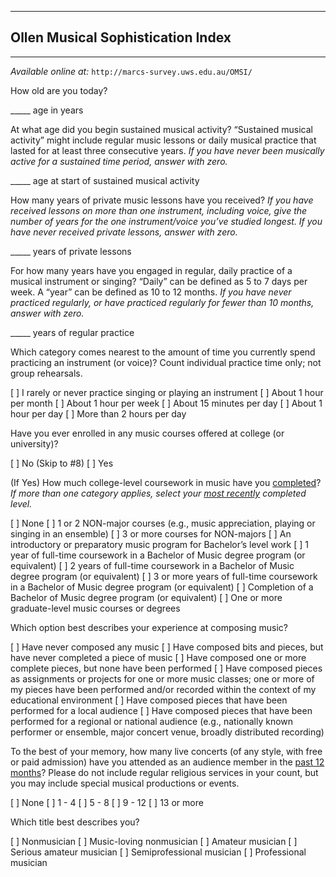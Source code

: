 

------------------------------------------------------------------------

## Ollen Musical Sophistication Index

------------------------------------------------------------------------

*Available online at:* `http://marcs-survey.uws.edu.au/OMSI/`

How old are you today?

_____ age in years

At what age did you begin sustained musical activity? "Sustained
musical activity" might include regular music lessons or daily musical
practice that lasted for at least three consecutive years. *If you
have never been musically active for a sustained time period, answer
with zero.*

_____ age at start of sustained musical activity

How many years of private music lessons have you received? *If you
have received lessons on more than one instrument, including voice,
give the number of years for the one instrument/voice you've studied
longest. If you have never received private lessons, answer with
zero.*

_____ years of private lessons

For how many years have you engaged in regular, daily practice of a
musical instrument or singing? "Daily" can be defined as 5 to 7 days
per week. A "year" can be defined as 10 to 12 months. *If you have
never practiced regularly, or have practiced regularly for fewer than
10 months, answer with zero.*

_____ years of regular practice

Which category comes nearest to the amount of time you currently spend
practicing an instrument (or voice)? Count individual practice time
only; not group rehearsals.

[ ] I rarely or never practice singing or playing an instrument
[ ] About 1 hour per month
[ ] About 1 hour per week
[ ] About 15 minutes per day
[ ] About 1 hour per day
[ ] More than 2 hours per day

Have you ever enrolled in any music courses offered at college (or
university)?

[ ] No (Skip to #8)
[ ] Yes

(If Yes) How much college-level coursework in music have you
[completed]{.ul}? *If more than one category applies, select your
[most recently]{.ul} completed level.*

[ ] None
[ ] 1 or 2 NON-major courses (e.g., music appreciation, playing or
singing in an ensemble)
[ ] 3 or more courses for NON-majors
[ ] An introductory or preparatory music program for Bachelor's
level work
[ ] 1 year of full-time coursework in a Bachelor of Music degree
program (or equivalent)
[ ] 2 years of full-time coursework in a Bachelor of Music degree
program (or equivalent)
[ ] 3 or more years of full-time coursework in a Bachelor of Music
degree program (or equivalent)
[ ] Completion of a Bachelor of Music degree program (or
equivalent)
[ ] One or more graduate-level music courses or degrees

Which option best describes your experience at composing music?

[ ] Have never composed any music
[ ] Have composed bits and pieces, but have never completed a
piece of music
[ ] Have composed one or more complete pieces, but none have been
performed
[ ] Have composed pieces as assignments or projects for one or
more music classes; one or more of my pieces have been performed
and/or recorded within the context of my educational environment
[ ] Have composed pieces that have been performed for a local
audience
[ ] Have composed pieces that have been performed for a regional
or national audience (e.g., nationally known performer or ensemble,
major concert venue, broadly distributed recording)

To the best of your memory, how many live concerts (of any style, with
free or paid admission) have you attended as an audience member in the
[past 12 months]{.ul}? Please do not include regular religious
services in your count, but you may include special musical
productions or events.

[ ] None
[ ] 1 - 4
[ ] 5 - 8
[ ] 9 - 12
[ ] 13 or more

Which title best describes you?

[ ] Nonmusician
[ ] Music-loving nonmusician
[ ] Amateur musician
[ ] Serious amateur musician
[ ] Semiprofessional musician
[ ] Professional musician




